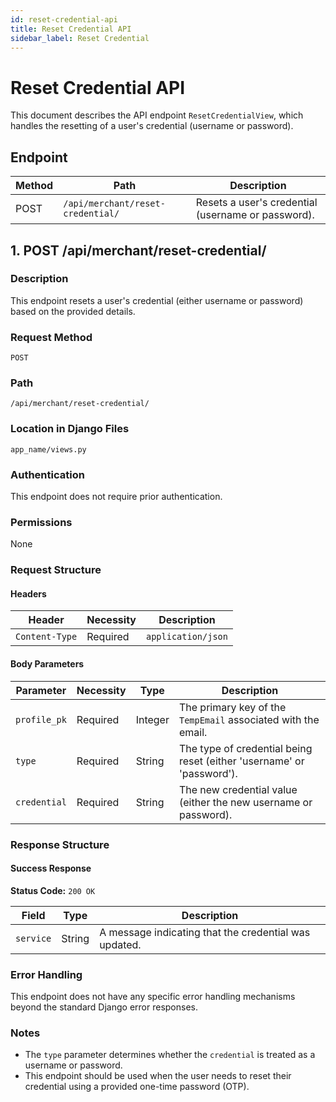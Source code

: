 ```yaml
---
id: reset-credential-api
title: Reset Credential API
sidebar_label: Reset Credential
---
```


# Reset Credential API

This document describes the API endpoint `ResetCredentialView`, which handles the resetting of a user's credential (username or password).

## Endpoint

| Method | Path                             | Description                                       |
|--------|----------------------------------|---------------------------------------------------|
| POST   | `/api/merchant/reset-credential/` | Resets a user's credential (username or password). |

## 1. POST /api/merchant/reset-credential/

### Description

This endpoint resets a user's credential (either username or password) based on the provided details.

### Request Method

`POST`

### Path

`/api/merchant/reset-credential/`

### Location in Django Files

`app_name/views.py`

### Authentication

This endpoint does not require prior authentication.

### Permissions

None

### Request Structure

#### Headers

| Header         | Necessity | Description                         |
|----------------|-----------|-------------------------------------|
| `Content-Type` | Required  | `application/json`                  |

#### Body Parameters

| Parameter    | Necessity | Type    | Description                                                             |
|--------------|-----------|---------|-------------------------------------------------------------------------|
| `profile_pk` | Required  | Integer | The primary key of the `TempEmail` associated with the email.     |
| `type`       | Required  | String  | The type of credential being reset (either 'username' or 'password').   |
| `credential` | Required  | String  | The new credential value (either the new username or password).          |

### Response Structure

#### Success Response

**Status Code:** `200 OK`

| Field     | Type    | Description                                        |
|-----------|---------|----------------------------------------------------|
| `service` | String  | A message indicating that the credential was updated. |

### Error Handling

This endpoint does not have any specific error handling mechanisms beyond the standard Django error responses.

### Notes

- The `type` parameter determines whether the `credential` is treated as a username or password.
- This endpoint should be used when the user needs to reset their credential using a provided one-time password (OTP).
